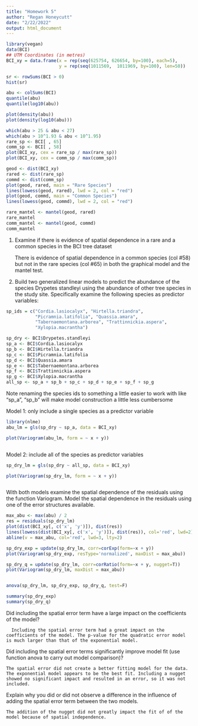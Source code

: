 ---
title: "Homework 5"
author: "Regan Honeycutt"
date: "2/22/2022"
output: html_document
---

```{R}
library(vegan)
data(BCI)
## UTM Coordinates (in metres)
BCI_xy = data.frame(x = rep(seq(625754, 626654, by=100), each=5), 
                    y = rep(seq(1011569,  1011969, by=100), len=50))
```


```{R}
sr <- rowSums(BCI > 0)
hist(sr)

abu <- colSums(BCI)
quantile(abu)
quantile(log10(abu))

plot(density(abu))
plot(density(log10(abu)))

which(abu > 25 & abu < 27)
which(abu > 10^1.93 & abu < 10^1.95)
rare_sp <- BCI[ , 65]
comm_sp <- BCI[ , 58]
plot(BCI_xy, cex = rare_sp / max(rare_sp))
plot(BCI_xy, cex = comm_sp / max(comm_sp))

geod <- dist(BCI_xy)
rared <- dist(rare_sp)
commd <- dist(comm_sp)
plot(geod, rared, main = "Rare Species")
lines(lowess(geod, rared), lwd = 2, col = "red")
plot(geod, commd, main = "Common Species")
lines(lowess(geod, commd), lwd = 2, col = "red")

rare_mantel <- mantel(geod, rared)
rare_mantel
comm_mantel <- mantel(geod, commd)
comm_mantel
```

1) Examine if there is evidence of spatial dependence in a rare and a common species in the BCI tree dataset


    There is evidence of spatial dependence in a common species (col #58) but not in the rare species (col #65) in both the graphical model and the mantel test.


2) Build two generalized linear models to predict the abundance of the species Drypetes standleyi using the abundance of other tree species in the study site. Specifically examine the following species as predictor variables:

``` {R}
sp_ids = c("Cordia.lasiocalyx", "Hirtella.triandra",
           "Picramnia.latifolia", "Quassia.amara",
           "Tabernaemontana.arborea", "Trattinnickia.aspera", 
           "Xylopia.macrantha")

sp_dry <- BCI$Drypetes.standleyi
sp_a <- BCI$Cordia.lasiocalyx
sp_b <- BCI$Hirtella.triandra
sp_c <- BCI$Picramnia.latifolia
sp_d <- BCI$Quassia.amara
sp_e <- BCI$Tabernaemontana.arborea
sp_f <- BCI$Trattinnickia.aspera
sp_g <- BCI$Xylopia.macrantha
all_sp <- sp_a + sp_b + sp_c + sp_d + sp_e + sp_f + sp_g

```
Note renaming the species ids to something a little easier to work with like “sp_a”, “sp_b” will make model construction a little less cumbersome

Model 1: only include a single species as a predictor variable

``` {R}

library(nlme)
abu_lm = gls(sp_dry ~ sp_a, data = BCI_xy)

plot(Variogram(abu_lm, form = ~ x + y))



```


Model 2: include all of the species as predictor variables

```{R}
sp_dry_lm = gls(sp_dry ~ all_sp, data = BCI_xy)

plot(Variogram(sp_dry_lm, form = ~ x + y))



```

With both models examine the spatial dependence of the residuals using the function Variogram. Model the spatial dependence in the residuals using one of the error structures available.

``` {R}
max_abu <- max(abu) / 2
res = residuals(sp_dry_lm)
plot(dist(BCI_xy[, c('x', 'y')]), dist(res))
lines(lowess(dist(BCI_xy[, c('x', 'y')]), dist(res)), col='red', lwd=2)
abline(v = max_abu, col='red', lwd=3, lty=2)

sp_dry_exp = update(sp_dry_lm, corr=corExp(form=~x + y))
plot(Variogram(sp_dry_exp, resType='normalized', maxDist = max_abu))

sp_dry_q = update(sp_dry_lm, corr=corRatio(form=~x + y, nugget=T))
plot(Variogram(sp_dry_lm, maxDist = max_abu))


anova(sp_dry_lm, sp_dry_exp, sp_dry_q, test=F)

summary(sp_dry_exp)
summary(sp_dry_q)

```

Did including the spatial error term have a large impact on the coefficients of the model?

      Including the spatial error term had a great impact on the coefficients of the model. The p-value for the quadratic error model is much larger than that of the exponential model.
    


Did including the spatial error terms significantly improve model fit (use function anova to carry out model comparison)?

    The spatial error did not create a better fitting model for the data. The exponential model appears to be the best fit. Including a nugget showed no significant impact and resulted in an error, so it was not included.

Explain why you did or did not observe a difference in the influence of adding the spatial error term between the two models.

    The addition of the nugget did not greatly impact the fit of of the model because of spatial independence. 